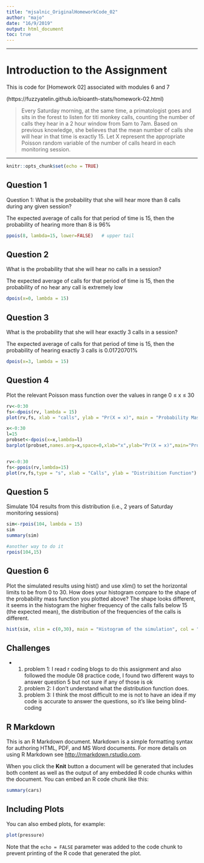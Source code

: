 ```yaml
---
title: "mjsalnic_OriginalHomeworkCode_02"
author: "majo"
date: "16/9/2019"
output: html_document
toc: true
---
```

***

# Introduction to the Assignment

This is code for [Homework 02] associated with modules 6 and 7

(https://fuzzyatelin.github.io/bioanth-stats/homework-02.html)

> Every Saturday morning, at the same time, a primatologist goes and sits in the forest to listen for titi monkey calls, counting the number of calls they hear in a 2 hour window from 5am to 7am. Based on previous knowledge, she believes that the mean number of calls she will hear in that time is exactly 15. Let X represent the appropriate Poisson random variable of the number of calls heard in each monitoring session.

***


```r
knitr::opts_chunk$set(echo = TRUE)
```
## Question 1

Question 1: What is the probability that she will hear more than 8 calls during any given session?

The expected average of calls for that period of time is 15, then the probability of hearing more than 8 is 96%

```r
ppois(8, lambda=15, lower=FALSE)   # upper tail 
```


## Question 2
What is the probability that she will hear no calls in a session?

The expected average of calls for that period of time is 15, then the probability of no hear any call is extremely low

```r
dpois(x=0, lambda = 15)
```


## Question 3
What is the probability that she will hear exactly 3 calls in a session?

The expected average of calls for that period of time is 15, then the probability of hearing exactly 3 calls is 0.01720701%

```r
dpois(x=3, lambda = 15)
```
## Question 4
Plot the relevant Poisson mass function over the values in range 0 ≤ x ≤ 30
```r
rv<-0:30 
fs<-dpois(rv, lambda = 15)
plot(rv,fs, xlab = "calls", ylab = "Pr(X = x)", main = "Probability Mass Function")

x<-0:30
l=15
probset<-dpois(x=x,lambda=l)
barplot(probset,names.arg=x,space=0,xlab="x",ylab="Pr(X = x)",main="Probability Mass Function", col = "light blue")


rv<-0:30
fs<-ppois(rv,lambda=15)
plot(rv,fs,type = "s", xlab = "Calls", ylab = "Distribition Function")
```


## Question 5

Simulate 104 results from this distribution (i.e., 2 years of Saturday monitoring sessions)

```r
sim<-rpois(104, lambda = 15)
sim
summary(sim)

#another way to do it
rpois(104,15)
```

## Question 6

Plot the simulated results using hist() and use xlim() to set the horizontal limits to be from 0 to 30. How does your histogram compare to the shape of the probability mass function you plotted above?
The shape looks different, it seems in the histogram the higher frequency of the calls falls below 15 (the expected mean), the distribution of the frequencies of the calls is different.


```r
hist(sim, xlim = c(0,30), main = "Histogram of the simulation", col = "light green", xlab = "number of calls")

```


## Challenges

*
<ol>
<li>problem 1: I read r coding blogs to do this assignment and also followed the module 08 practice code, I found two different ways to answer question 5 but not sure if any of those is ok
<li>problem 2: I don't understand what the distribution function does.
<li>problem 3: I think the most difficult to me is not to have an idea if my code is accurate to answer the questions, so it's like being blind-coding




## R Markdown

This is an R Markdown document. Markdown is a simple formatting syntax for authoring HTML, PDF, and MS Word documents. For more details on using R Markdown see <http://rmarkdown.rstudio.com>.

When you click the **Knit** button a document will be generated that includes both content as well as the output of any embedded R code chunks within the document. You can embed an R code chunk like this:

```r
summary(cars)
```

## Including Plots

You can also embed plots, for example:

```r
plot(pressure)
```

Note that the `echo = FALSE` parameter was added to the code chunk to prevent printing of the R code that generated the plot.
